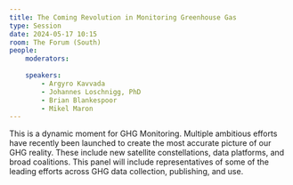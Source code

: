 ```yaml
---
title: The Coming Revolution in Monitoring Greenhouse Gas
type: Session
date: 2024-05-17 10:15
room: The Forum (South)
people:
    moderators:
        
    speakers:
        - Argyro Kavvada
        - Johannes Loschnigg, PhD
        - Brian Blankespoor
        - Mikel Maron
---
```

This is a dynamic moment for GHG Monitoring. Multiple ambitious efforts have recently been launched to create the most accurate picture of our GHG reality. These include new satellite constellations, data platforms, and broad coalitions. This panel will include representatives of some of the leading efforts across GHG data collection, publishing, and use.